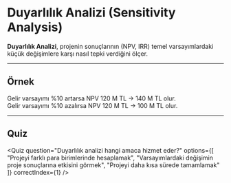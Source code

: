
# Duyarlılık Analizi (Sensitivity Analysis)

**Duyarlılık Analizi**, projenin sonuçlarının (NPV, IRR) temel varsayımlardaki küçük değişimlere karşı nasıl tepki verdiğini ölçer.

---

## Örnek
Gelir varsayımı %10 artarsa NPV 120 M TL → 140 M TL olur.  
Gelir varsayımı %10 azalırsa NPV 120 M TL → 100 M TL olur.

---

## Quiz

<Quiz 
  question="Duyarlılık analizi hangi amaca hizmet eder?" 
  options={[
    "Projeyi farklı para birimlerinde hesaplamak",
    "Varsayımlardaki değişimin proje sonuçlarına etkisini görmek",
    "Projeyi daha kısa sürede tamamlamak"
  ]}
  correctIndex={1}
/>

